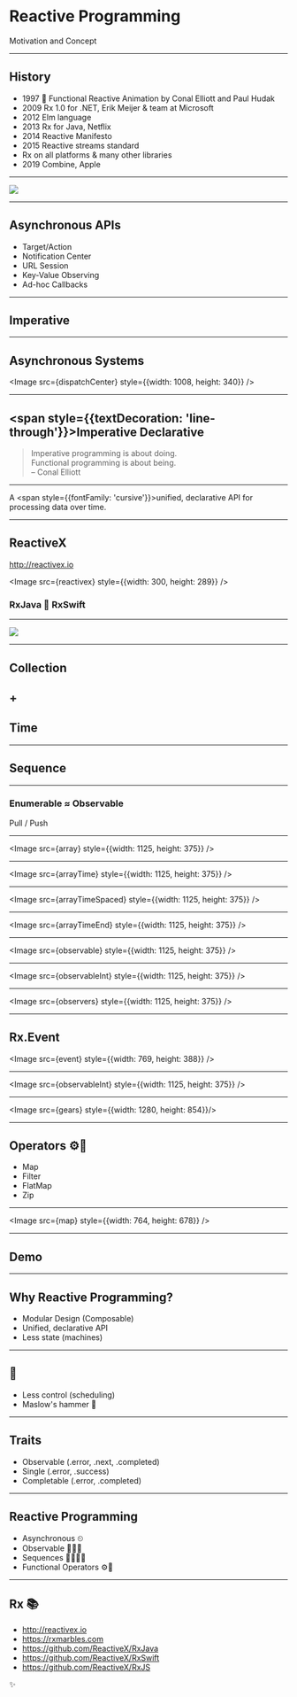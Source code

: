 # Reactive Programming

Motivation and Concept

---

## History

- 1997 📄 Functional Reactive Animation by Conal Elliott and Paul Hudak
- 2009 Rx 1.0 for .NET, Erik Meijer & team at Microsoft
- 2012 Elm language
- 2013 Rx for Java, Netflix
- 2014 Reactive Manifesto
- 2015 Reactive streams standard
- Rx on all platforms & many other libraries
- 2019 Combine, Apple

---


<Image src={wizardSchool} width={1024} height={768} />

---

## Asynchronous APIs

- Target/Action
- Notification Center
- URL Session
- Key-Value Observing
- Ad-hoc Callbacks

---

## Imperative

---

## Asynchronous Systems


<Image src={dispatchCenter} style={{width: 1008, height: 340}} />

---

## <span style={{textDecoration: 'line-through'}}>Imperative</span> Declarative

<Steps>

> Imperative programming is about doing.<br/>
> Functional programming is about being.<br/>
> – Conal Elliott

</Steps>

---

A <span style={{fontFamily: 'cursive'}}>unified</span>, declarative API for processing data over time.

---

## ReactiveX

http://reactivex.io


<Image src={reactivex} style={{width: 300, height: 289}} />


<Steps>

### RxJava 🤝 RxSwift

</Steps>

---

<Image src={wizardSchool} width={1024} height={768} />

---

## Collection

<Steps>

## +

## Time

</Steps>

---

## Sequence

---

### Enumerable ≈ Observable

<Steps>

Pull / Push

</Steps>

---


<Image src={array} style={{width: 1125, height: 375}} />

---


<Image src={arrayTime} style={{width: 1125, height: 375}} />

---


<Image src={arrayTimeSpaced} style={{width: 1125, height: 375}} />

---


<Image src={arrayTimeEnd} style={{width: 1125, height: 375}} />

---


<Image src={observable} style={{width: 1125, height: 375}} />

---


<Image src={observableInt} style={{width: 1125, height: 375}} />

---


<Image src={observers} style={{width: 1125, height: 375}} />

---


## Rx.Event

<Image src={event} style={{width: 769, height: 388}} />

---

<Image src={observableInt} style={{width: 1125, height: 375}} />

---


<Image src={gears} style={{width: 1280, height: 854}}/>

---

## Operators ⚙️🧮

<Steps>

- Map
- Filter
- FlatMap
- Zip

</Steps>

---


<Image src={map} style={{width: 764, height: 678}} />

---

## Demo

---

## Why Reactive Programming?

<Steps>

- Modular Design (Composable)
- Unified, declarative API
- Less state (machines)

</Steps>

---

## 🤔

<Steps>

- Less control (scheduling)
- Maslow's hammer 🔨

</Steps>

---

## Traits

- Observable (.error, .next, .completed)
- Single (.error, .success)
- Completable (.error, .completed)

---

## Reactive Programming

<Steps>

- Asynchronous ⏲
- Observable 🕵🏻‍♀️
- Sequences 🍒🥝🍓🍐
- Functional Operators ⚙️🧮

</Steps>

---

## Rx 📚

- http://reactivex.io
- https://rxmarbles.com
- https://github.com/ReactiveX/RxJava
- https://github.com/ReactiveX/RxSwift
- https://github.com/ReactiveX/RxJS

✨

